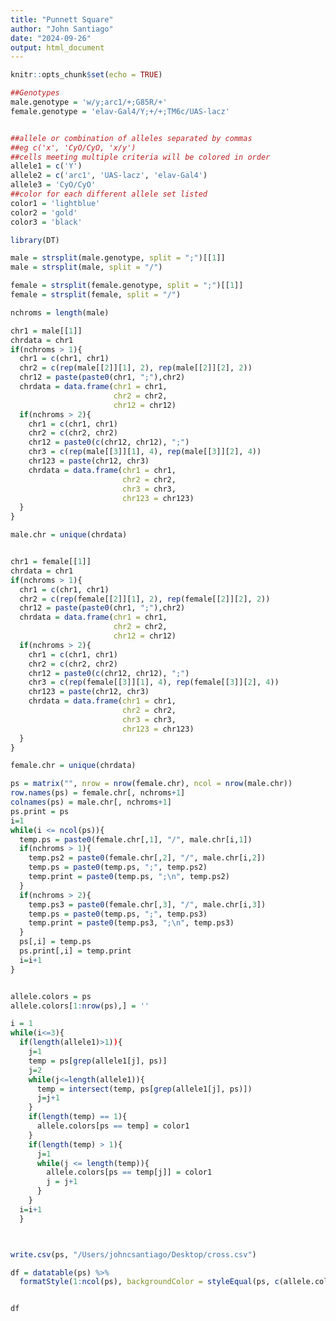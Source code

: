 ```yaml
---
title: "Punnett Square"
author: "John Santiago"
date: "2024-09-26"
output: html_document
---
```


```r
knitr::opts_chunk$set(echo = TRUE)
```

```r

##Genotypes
male.genotype = 'w/y;arc1/+;G85R/+'
female.genotype = 'elav-Gal4/Y;+/+;TM6c/UAS-lacz'


##allele or combination of alleles separated by commas
##eg c('x', 'CyO/CyO, 'x/y')
##cells meeting multiple criteria will be colored in order
allele1 = c('Y')
allele2 = c('arc1', 'UAS-lacz', 'elav-Gal4')
allele3 = 'CyO/CyO'
##color for each different allele set listed
color1 = 'lightblue'
color2 = 'gold'
color3 = 'black'

```


```r

library(DT)

male = strsplit(male.genotype, split = ";")[[1]]
male = strsplit(male, split = "/")

female = strsplit(female.genotype, split = ";")[[1]]
female = strsplit(female, split = "/")

nchroms = length(male)

chr1 = male[[1]]
chrdata = chr1
if(nchroms > 1){
  chr1 = c(chr1, chr1)
  chr2 = c(rep(male[[2]][1], 2), rep(male[[2]][2], 2))
  chr12 = paste(paste0(chr1, ";"),chr2)
  chrdata = data.frame(chr1 = chr1,
                       chr2 = chr2,
                       chr12 = chr12)
  if(nchroms > 2){
    chr1 = c(chr1, chr1)
    chr2 = c(chr2, chr2)
    chr12 = paste0(c(chr12, chr12), ";")
    chr3 = c(rep(male[[3]][1], 4), rep(male[[3]][2], 4))
    chr123 = paste(chr12, chr3)
    chrdata = data.frame(chr1 = chr1,
                         chr2 = chr2,
                         chr3 = chr3,
                         chr123 = chr123)
  }
}

male.chr = unique(chrdata)


chr1 = female[[1]]
chrdata = chr1
if(nchroms > 1){
  chr1 = c(chr1, chr1)
  chr2 = c(rep(female[[2]][1], 2), rep(female[[2]][2], 2))
  chr12 = paste(paste0(chr1, ";"),chr2)
  chrdata = data.frame(chr1 = chr1,
                       chr2 = chr2,
                       chr12 = chr12)
  if(nchroms > 2){
    chr1 = c(chr1, chr1)
    chr2 = c(chr2, chr2)
    chr12 = paste0(c(chr12, chr12), ";")
    chr3 = c(rep(female[[3]][1], 4), rep(female[[3]][2], 4))
    chr123 = paste(chr12, chr3)
    chrdata = data.frame(chr1 = chr1,
                         chr2 = chr2,
                         chr3 = chr3,
                         chr123 = chr123)
  }
}

female.chr = unique(chrdata)

ps = matrix("", nrow = nrow(female.chr), ncol = nrow(male.chr))
row.names(ps) = female.chr[, nchroms+1]
colnames(ps) = male.chr[, nchroms+1]
ps.print = ps
i=1
while(i <= ncol(ps)){
  temp.ps = paste0(female.chr[,1], "/", male.chr[i,1])
  if(nchroms > 1){
    temp.ps2 = paste0(female.chr[,2], "/", male.chr[i,2])
    temp.ps = paste0(temp.ps, ";", temp.ps2)
    temp.print = paste0(temp.ps, ";\n", temp.ps2)
  }
  if(nchroms > 2){
    temp.ps3 = paste0(female.chr[,3], "/", male.chr[i,3])
    temp.ps = paste0(temp.ps, ";", temp.ps3)
    temp.print = paste0(temp.ps3, ";\n", temp.ps3)
  }
  ps[,i] = temp.ps
  ps.print[,i] = temp.print
  i=i+1
}


allele.colors = ps
allele.colors[1:nrow(ps),] = ''

i = 1
while(i<=3){
  if(length(allele1)>1)){
    j=1
    temp = ps[grep(allele1[j], ps)]
    j=2
    while(j<=length(allele1)){
      temp = intersect(temp, ps[grep(allele1[j], ps)])
      j=j+1
    }
    if(length(temp) == 1){
      allele.colors[ps == temp] = color1
    }
    if(length(temp) > 1){
      j=1
      while(j <= length(temp)){
        allele.colors[ps == temp[j]] = color1
        j = j+1
      }
    }
  i=i+1
  }



write.csv(ps, "/Users/johncsantiago/Desktop/cross.csv")

```



```r

df = datatable(ps) %>% 
  formatStyle(1:ncol(ps), backgroundColor = styleEqual(ps, c(allele.colors)))


df
```



